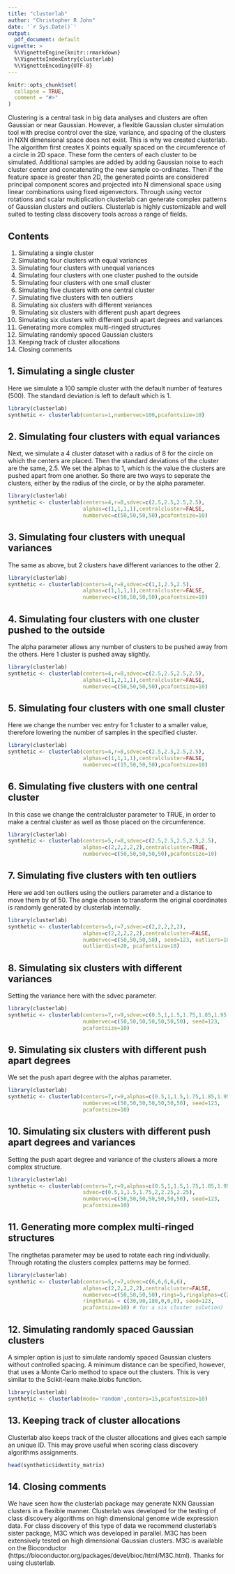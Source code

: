 ```yaml
---
title: "clusterlab"
author: "Christopher R John"
date: '`r Sys.Date()`'
output:
  pdf_document: default
vignette: >
  %\VignetteEngine{knitr::rmarkdown} 
  %\VignetteIndexEntry{clusterlab}  
  %\VignetteEncoding{UTF-8}
---
```


```r
knitr::opts_chunk$set(
  collapse = TRUE,
  comment = "#>"
)
```

Clustering is a central task in big data analyses and clusters are often Gaussian or near Gaussian. However, a flexible Gaussian cluster simulation tool with precise control over the size, variance, and spacing of the clusters in NXN dimensional space does not exist. This is why we created clusterlab. The algorithm first creates X points equally spaced on the circumference of a circle in 2D space. These form the centers of each cluster to be simulated. Additional samples are added by adding Gaussian noise to each cluster center and concatenating the new sample co-ordinates. Then if the feature space is greater than 2D, the generated points are considered principal component scores and projected into N dimensional space using linear combinations using fixed eigenvectors. Through using vector rotations and scalar multiplication clusterlab can generate complex patterns of Gaussian clusters and outliers. Clusterlab is highly customizable and well suited to testing class discovery tools across a range of fields.

## Contents

1. Simulating a single cluster
2. Simulating four clusters with equal variances
3. Simulating four clusters with unequal variances
4. Simulating four clusters with one cluster pushed to the outside
5. Simulating four clusters with one small cluster
6. Simulating five clusters with one central cluster
7. Simulating five clusters with ten outliers
8. Simulating six clusters with different variances
9. Simulating six clusters with different push apart degrees
10. Simulating six clusters with different push apart degrees and variances
11. Generating more complex multi-ringed structures
12. Simulating randomly spaced Gaussian clusters
13. Keeping track of cluster allocations
14. Closing comments

## 1. Simulating a single cluster

Here we simulate a 100 sample cluster with the default number of features (500). The standard deviation is left to default which is 1.

```r
library(clusterlab)
synthetic <- clusterlab(centers=1,numbervec=100,pcafontsize=10)
```

## 2. Simulating four clusters with equal variances

Next, we simulate a 4 cluster dataset with a radius of 8 for the circle on which the centers are placed. Then the standard deviations of the cluster are the same, 2.5. We set the alphas to 1, which is the value the clusters are pushed apart from one another. So there are two ways to seperate the clusters, either by the radius of the circle, or by the alpha parameter.

```r
library(clusterlab)
synthetic <- clusterlab(centers=4,r=8,sdvec=c(2.5,2.5,2.5,2.5),   
                        alphas=c(1,1,1,1),centralcluster=FALSE,   
                        numbervec=c(50,50,50,50),pcafontsize=10)
```

## 3. Simulating four clusters with unequal variances

The same as above, but 2 clusters have different variances to the other 2.

```r
library(clusterlab)
synthetic <- clusterlab(centers=4,r=8,sdvec=c(1,1,2.5,2.5),   
                        alphas=c(1,1,1,1),centralcluster=FALSE,   
                        numbervec=c(50,50,50,50),pcafontsize=10)
```

## 4. Simulating four clusters with one cluster pushed to the outside

The alpha parameter allows any number of clusters to be pushed away from the others. Here 1 cluster is pushed away slightly.

```r
library(clusterlab)
synthetic <- clusterlab(centers=4,r=8,sdvec=c(2.5,2.5,2.5,2.5),   
                        alphas=c(1,2,1,1),centralcluster=FALSE,   
                        numbervec=c(50,50,50,50),pcafontsize=10)
```

## 5. Simulating four clusters with one small cluster

Here we change the number vec entry for 1 cluster to a smaller value, therefore lowering the number of samples in the specified cluster.

```r
library(clusterlab)
synthetic <- clusterlab(centers=4,r=8,sdvec=c(2.5,2.5,2.5,2.5),   
                        alphas=c(1,1,1,1),centralcluster=FALSE,   
                        numbervec=c(15,50,50,50),pcafontsize=10)
```

## 6. Simulating five clusters with one central cluster

In this case we change the centralcluster parameter to TRUE, in order to make a central cluster as well as those placed on the circumference.

```r
library(clusterlab)
synthetic <- clusterlab(centers=5,r=8,sdvec=c(2.5,2.5,2.5,2.5,2.5),   
                        alphas=c(2,2,2,2,2),centralcluster=TRUE,   
                        numbervec=c(50,50,50,50,50),pcafontsize=10)
```

## 7. Simulating five clusters with ten outliers

Here we add ten outliers using the outliers parameter and a distance to move them by of 50. The angle chosen to transform the original coordinates is randomly generated by clusterlab internally.

```r
library(clusterlab)
synthetic <- clusterlab(centers=5,r=7,sdvec=c(2,2,2,2,2),   
                        alphas=c(2,2,2,2,2),centralcluster=FALSE,   
                        numbervec=c(50,50,50,50), seed=123, outliers=10, 
                        outlierdist=20, pcafontsize=10)
```

## 8. Simulating six clusters with different variances

Setting the variance here with the sdvec parameter.

```r
library(clusterlab)
synthetic <- clusterlab(centers=7,r=9,sdvec=c(0.5,1,1.5,1.75,1.85,1.95,2.05),   
                        numbervec=c(50,50,50,50,50,50,50), seed=123,
                        pcafontsize=10)
```

## 9. Simulating six clusters with different push apart degrees

We set the push apart degree with the alphas parameter.

```r
library(clusterlab)
synthetic <- clusterlab(centers=7,r=9,alphas=c(0.5,1,1.5,1.75,1.85,1.95,2.05),   
                        numbervec=c(50,50,50,50,50,50,50), seed=123,
                        pcafontsize=10)
```

## 10. Simulating six clusters with different push apart degrees and variances

Setting the push apart degree and variance of the clusters allows a more complex structure.

```r
library(clusterlab)
synthetic <- clusterlab(centers=7,r=9,alphas=c(0.5,1,1.5,1.75,1.85,1.95,2.05), 
                        sdvec=c(0.5,1,1.5,1.75,2,2.25,2.25),
                        numbervec=c(50,50,50,50,50,50,50), seed=123,
                        pcafontsize=10)
```

## 11. Generating more complex multi-ringed structures

The ringthetas parameter may be used to rotate each ring individually. Through rotating the clusters complex patterns may be formed.

```r
library(clusterlab)
synthetic <- clusterlab(centers=5,r=7,sdvec=c(6,6,6,6,6),   
                        alphas=c(2,2,2,2,2),centralcluster=FALSE,   
                        numbervec=c(50,50,50,50),rings=5,ringalphas=c(2,4,6,8,10,12), 
                        ringthetas = c(30,90,180,0,0,0), seed=123,
                        pcafontsize=10) # for a six cluster solution)
```

## 12. Simulating randomly spaced Gaussian clusters

A simpler option is just to simulate randomly spaced Gaussian clusters without controlled spacing. A minimum distance can be specified, however, that uses a Monte Carlo method to space out the clusters. This is very similar to the Scikit-learn make.blobs function.

```r
library(clusterlab)
synthetic <- clusterlab(mode='random',centers=15,pcafontsize=10)
```

## 13. Keeping track of cluster allocations

Clusterlab also keeps track of the cluster allocations and gives each sample an unique ID. This may prove useful when scoring class discovery algorithms assignments.

```r
head(synthetic$identity_matrix)
```

## 14. Closing comments

We have seen how the clusterlab package may generate NXN Gaussian clusters in a flexible manner. Clusterlab was developed for the testing of class discovery algorithms on high dimensional genome wide expression data. For class discovery of this type of data we recommend clusterlab's sister package, M3C which was developed in parallel. M3C has been extensively tested on high dimensional Gaussian clusters. M3C is available on the Bioconductor (https://bioconductor.org/packages/devel/bioc/html/M3C.html). Thanks for using clusterlab.
